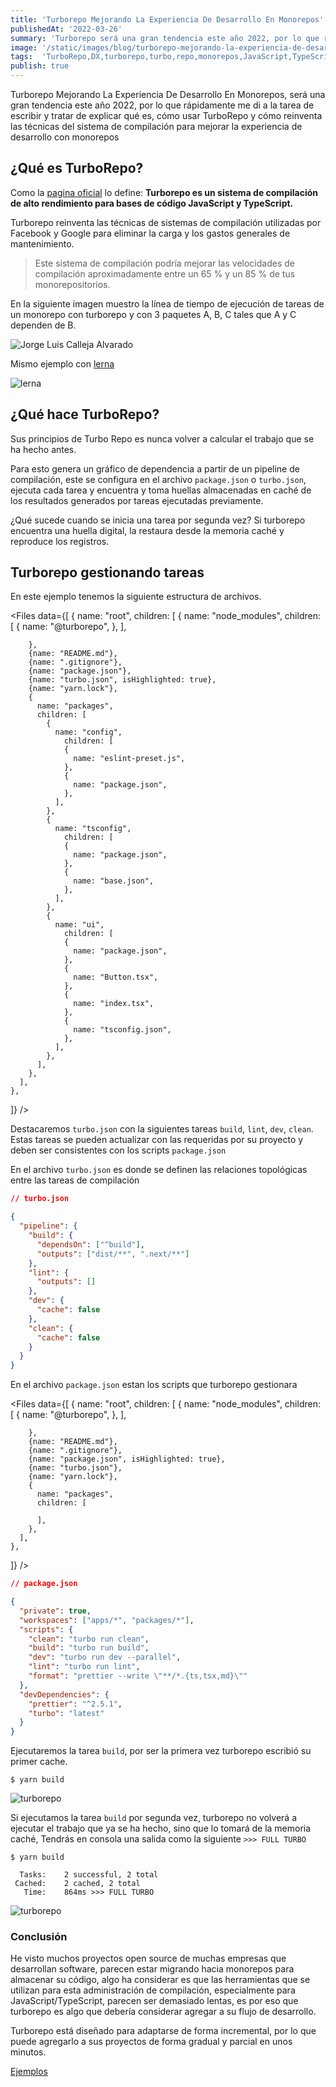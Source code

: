 ```yaml
---
title: 'Turborepo Mejorando La Experiencia De Desarrollo En Monorepos'
publishedAt: '2022-03-26'
summary: 'Turborepo será una gran tendencia este año 2022, por lo que rápidamente me di a la tarea de escribir y tratar de explicar qué es y cómo usar TurboRepo.'
image: '/static/images/blog/turborepo-mejorando-la-experiencia-de-desarrollo-en-monorepos/preview.jpeg'
tags:  'TurboRepo,DX,turborepo,turbo,repo,monorepos,JavaScript,TypeScript,next,vercel'
publish: true
---
```


Turborepo Mejorando La Experiencia De Desarrollo En Monorepos, será una gran tendencia este año 2022, por lo que rápidamente me di a la tarea de escribir y tratar de explicar qué es, cómo usar TurboRepo y cómo reinventa las técnicas del sistema de compilación para mejorar la experiencia de desarrollo con monorepos

## ¿Qué es TurboRepo?

Como la [pagina oficial](https://turborepo.org/) lo define: **Turborepo es un sistema de compilación de alto rendimiento para bases de código JavaScript y TypeScript.**

Turborepo reinventa las técnicas de sistemas de compilación utilizadas por Facebook y Google para eliminar la carga y los gastos generales de mantenimiento.

> Este sistema de compilación podría mejorar las velocidades de compilación aproximadamente entre un 65 % y un 85 % de tus monorepositorios.

En la siguiente imagen muestro la línea de tiempo de ejecución de tareas de un monorepo con turborepo y con 3 paquetes A, B, C tales que A y C dependen de B.

<Image
  alt="Jorge Luis Calleja Alvarado"
  src="/static/images/blog/turborepo-mejorando-la-experiencia-de-desarrollo-en-monorepos/turborepo-line.png"
  width={125}
  height={70}
  layout="responsive"
  quality="100"
  priority
/>

Mismo ejemplo con [lerna](https://lerna.js.org/)

<Image
  alt="lerna"
  src="/static/images/blog/turborepo-mejorando-la-experiencia-de-desarrollo-en-monorepos/lerna-line.png"
  width={125}
  height={70}
  layout="responsive"
  quality="100"
  priority
/>

## ¿Qué hace TurboRepo?

Sus principios de Turbo Repo es nunca volver a calcular el trabajo que se ha hecho antes.

Para esto genera un gráfico de dependencia a partir de un pipeline de compilación, este se configura en el archivo `package.json` o `turbo.json`, ejecuta cada tarea y encuentra y toma huellas almacenadas en caché de los resultados generados por tareas ejecutadas previamente.

¿Qué sucede cuando se inicia una tarea por segunda vez? Si turborepo encuentra una huella digital, la restaura desde la memoria caché y reproduce los registros.

## Turborepo gestionando tareas

En este ejemplo tenemos la siguiente estructura de archivos.

<Files
  data={[
    {
      name: "root",
      children: [
        {
          name: "node_modules",
          children: [
            {
              name: "@turborepo",
            },
          ],

        },
        {name: "README.md"},
        {name: ".gitignore"},
        {name: "package.json"},
        {name: "turbo.json", isHighlighted: true},
        {name: "yarn.lock"},
        {
          name: "packages",
          children: [
            {
              name: "config",
                children: [
                {
                  name: "eslint-preset.js",
                },
                {
                  name: "package.json",
                },
              ],
            },
            {
              name: "tsconfig",
                children: [
                {
                  name: "package.json",
                },
                {
                  name: "base.json",
                },
              ],
            },
            {
              name: "ui",
                children: [
                {
                  name: "package.json",
                },
                {
                  name: "Button.tsx",
                },
                {
                  name: "index.tsx",
                },
                {
                  name: "tsconfig.json",
                },
              ],
            },
          ],
        },
      ],
    },
]}
/>

Destacaremos `turbo.json` con la siguientes tareas `build`, `lint`, `dev`, `clean`. Estas tareas se pueden actualizar con las requeridas por su proyecto y deben ser consistentes con los scripts `package.json`

En el archivo `turbo.json` es donde se definen las relaciones topológicas entre las tareas de compilación

```json {5-7,9-10,12-13, 15-16}
// turbo.json

{
  "pipeline": {
    "build": {
      "dependsOn": ["^build"],
      "outputs": ["dist/**", ".next/**"]
    },
    "lint": {
      "outputs": []
    },
    "dev": {
      "cache": false
    },
    "clean": {
      "cache": false
    }
  }
}
```

En el archivo `package.json` estan los scripts que turborepo gestionara


<Files
  data={[
    {
      name: "root",
      children: [
        {
          name: "node_modules",
          children: [
            {
              name: "@turborepo",
            },
          ],

        },
        {name: "README.md"},
        {name: ".gitignore"},
        {name: "package.json", isHighlighted: true},
        {name: "turbo.json"},
        {name: "yarn.lock"},
        {
          name: "packages",
          children: [

          ],
        },
      ],
    },
]}
/>


```json
// package.json

{
  "private": true,
  "workspaces": ["apps/*", "packages/*"],
  "scripts": {
    "clean": "turbo run clean",
    "build": "turbo run build",
    "dev": "turbo run dev --parallel",
    "lint": "turbo run lint",
    "format": "prettier --write \"**/*.{ts,tsx,md}\""
  },
  "devDependencies": {
    "prettier": "^2.5.1",
    "turbo": "latest"
  }
}
```

Ejecutaremos la tarea `build`, por ser la primera vez turborepo escribió su primer cache.

```
$ yarn build
```

<Image
  alt="turborepo"
  src="/static/images/blog/turborepo-mejorando-la-experiencia-de-desarrollo-en-monorepos/turborepo_1.gif"
  width={125}
  height={70}
  layout="responsive"
  quality="100"
  priority
/>

Si ejecutamos la tarea `build` por segunda vez, turborepo no volverá a ejecutar el trabajo que ya se ha hecho, sino
que lo tomará de la memoria caché, Tendrás en consola una salida como la siguiente `>>> FULL TURBO`

```
$ yarn build
```

```text />>> FULL TURBO/#v
  Tasks:    2 successful, 2 total
 Cached:    2 cached, 2 total
   Time:    864ms >>> FULL TURBO
```

<Image
  alt="turborepo"
  src="/static/images/blog/turborepo-mejorando-la-experiencia-de-desarrollo-en-monorepos/turborepo_2.gif"
  width={125}
  height={70}
  layout="responsive"
  quality="100"
  priority
/>

### Conclusión

He visto muchos proyectos open source de muchas empresas que desarrollan software, parecen estar migrando hacia monorepos para almacenar su código, algo ha considerar es que las herramientas que se utilizan para esta administración de compilación, especialmente para JavaScript/TypeScript, parecen ser demasiado lentas, es por eso que turborepo es algo que debería considerar agregar a su flujo de desarrollo.

Turborepo está diseñado para adaptarse de forma incremental, por lo que puede agregarlo a sus proyectos de forma gradual y parcial en unos minutos.

[Ejemplos](https://github.com/vercel/turborepo/tree/main/examples/basic)
